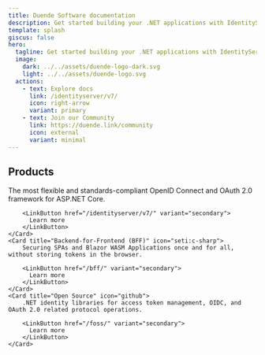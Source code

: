 ```yaml
---
title: Duende Software documentation
description: Get started building your .NET applications with IdentityServer, Backend-for-Frontend (BFF) and our open-source tools.
template: splash
giscus: false
hero:
  tagline: Get started building your .NET applications with IdentityServer, Backend-for-Frontend (BFF) and our open-source tools.
  image:
    dark: ../../assets/duende-logo-dark.svg
    light: ../../assets/duende-logo.svg
  actions:
    - text: Explore docs
      link: /identityserver/v7/
      icon: right-arrow
      variant: primary
    - text: Join our Community
      link: https://duende.link/community
      icon: external
      variant: minimal
---
```



## Products

<CardGrid>
	<Card title="IdentityServer" icon="open-book">
		The most flexible and standards-compliant OpenID Connect and OAuth 2.0 framework for ASP.NET Core.

        <LinkButton href="/identityserver/v7/" variant="secondary">
          Learn more
        </LinkButton>
	</Card>
	<Card title="Backend-for-Frontend (BFF)" icon="seti:c-sharp">
		Securing SPAs and Blazor WASM Applications once and for all, without storing tokens in the browser.

        <LinkButton href="/bff/" variant="secondary">
          Learn more
        </LinkButton>
	</Card>
	<Card title="Open Source" icon="github">
		.NET identity libraries for access token management, OIDC, and OAuth 2.0 related protocol operations.

        <LinkButton href="/foss/" variant="secondary">
          Learn more
        </LinkButton>
	</Card>
</CardGrid>
